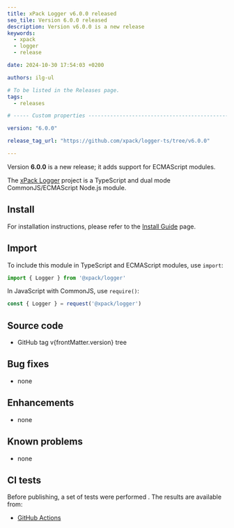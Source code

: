 ```yaml
---
title: xPack Logger v6.0.0 released
seo_tile: Version 6.0.0 released
description: Version v6.0.0 is a new release
keywords:
  - xpack
  - logger
  - release

date: 2024-10-30 17:54:03 +0200

authors: ilg-ul

# To be listed in the Releases page.
tags:
  - releases

# ----- Custom properties -----------------------------------------------------

version: "6.0.0"

release_tag_url: "https://github.com/xpack/logger-ts/tree/v6.0.0"

---
```




Version **6.0.0** is a new release; it adds support for ECMAScript modules.

<!-- truncate -->

<PageMetadata title={frontMatter.seo_title} />

The [xPack Logger](https://xpack.github.io/logger-ts/)
project is a TypeScript and dual mode CommonJS/ECMAScript Node.js module.

<Prerequisites nodeVersion="18.0.0"/>

## Install

For installation instructions, please refer to the
[Install Guide](/docs/install/)
page.

## Import

To include this module in TypeScript and ECMAScript modules, use `import`:

```typescript
import { Logger } from '@xpack/logger'
```

In JavaScript with CommonJS, use `require()`:

```javascript
const { Logger } = request('@xpack/logger')
```

## Source code

- <Link to={frontMatter.release_tag_url}>GitHub tag v{frontMatter.version} tree</Link>

## Bug fixes

- none

## Enhancements

- none

## Known problems

- none

## CI tests

Before publishing, a set of tests were performed .
The results are available from:

- [GitHub Actions](https://github.com/xpack/logger-ts/actions)

